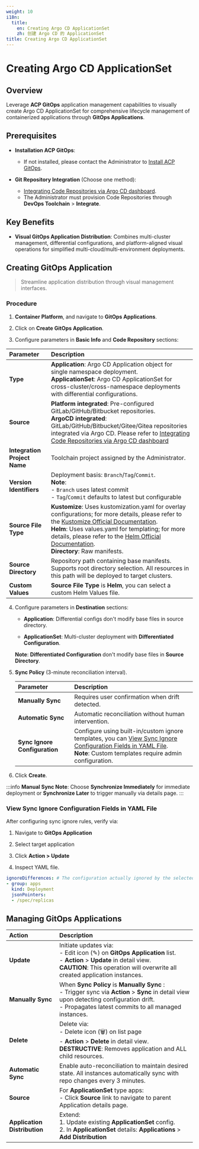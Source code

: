 ```yaml
---
weight: 10
i18n:
  title:
    en: Creating Argo CD ApplicationSet
    zh: 创建 Argo CD 的 ApplicationSet
title: Creating Argo CD ApplicationSet
---
```


# Creating Argo CD ApplicationSet

## Overview

Leverage **ACP GitOps** application management capabilities to visually create Argo CD ApplicationSet for comprehensive lifecycle management of containerized applications through **GitOps Applications**.

## Prerequisites

- **Installation ACP GitOps**:
  - If not installed, please contact the Administrator to [Install ACP GitOps](/gitops/install_gitops/install_gitops_plugin.mdx).

- **Git Repository Integration** (Choose one method):
  - [Integrating Code Repositories via Argo CD dashboard](../../how_to/argocd_git.mdx).
  - The Administrator must provision Code Repositories through **DevOps Toolchain** > **Integrate**.

## Key Benefits

- **Visual GitOps Application Distribution**: Combines multi-cluster management, differential configurations, and platform-aligned visual operations for simplified multi-cloud/multi-environment deployments.

## Creating GitOps Application

> Streamline application distribution through visual management interfaces.

### Procedure

1. **Container Platform**, and navigate to **GitOps Applications**.

2. Click on **Create GitOps Application**.

3. Configure parameters in **Basic Info** and **Code Repository** sections:

| **Parameter** |  **Description**                                 |
|:--------------|:------------------------------------------------ |
| **Type**           | **Application**: Argo CD Application object for single namespace deployment. <br/> **ApplicationSet**: Argo CD ApplicationSet for cross-cluster/cross-namespace deployments with differential configurations.|
| **Source**         | **Platform integrated**: Pre-configured GitLab/GitHub/Bitbucket repositories. <br/> **ArgoCD integrated**: GitLab/GitHub/Bitbucket/Gitee/Gitea repositories integrated via Argo CD. Please refer to [Integrating Code Repositories via Argo CD dashboard](../../how_to/argocd_git.mdx)|
| **Integration Project Name** | Toolchain project assigned by the Administrator. |
| **Version Identifiers**   | Deployment basis: `Branch`/`Tag`/`Commit`.<br/>**Note**:<br/>- `Branch` uses latest commit<br/>- `Tag`/`Commit` defaults to latest but configurable |
| **Source File Type**    | **Kustomize**: Uses kustomization.yaml for overlay configurations; for more details, please refer to the [Kustomize Official Documentation](https://kubectl.docs.kubernetes.io/guides/). <br />**Helm**: Uses values.yaml for templating; for more details, please refer to the [Helm Official Documentation](https://helm.sh/docs/chart_template_guide/values_files/). <br />**Directory**: Raw manifests. |
| **Source Directory** | Repository path containing base manifests. Supports root directory selection. All resources in this path will be deployed to target clusters.|
| **Custom Values**     | **Source File Type** is **Helm**, you can select a custom Helm Values file.  |

4. Configure parameters in **Destination** sections:

   - **Application**: Differential configs don't modify base files in source directory.

   - **ApplicationSet**: Multi-cluster deployment with **Differentiated Configuration**.

   **Note**: **Differentiated Configuration** don't modify base files in **Source Directory**.

5. **Sync Policy** (3-minute reconciliation interval).

   | **Parameter** |  **Description**                                 |
   |:--------------|:------------------------------------------------ |
   | **Manually Sync**      | Requires user confirmation when drift detected.        |
   | **Automatic Sync**     | Automatic reconciliation without human intervention.   |
   | **Sync Ignore Configuration** | Configure using built-in/custom ignore templates, you can [View Sync Ignore Configuration Fields in YAML File](#viewyaml).<br/> **Note**: Custom templates require admin configuration.  |

6. Click **Create**.

:::info
**Manual Sync Note**: Choose **Synchronize Immediately** for immediate deployment or **Synchronize Later** to trigger manually via details page.
:::

<a id="viewyaml" />

### View Sync Ignore Configuration Fields in YAML File

After configuring sync ignore rules, verify via:  

1. Navigate to **GitOps Application**

2. Select target application

3. Click **Action > Update**

4. Inspect YAML file.

```yaml
ignoreDifferences: # The configuration actually ignored by the selected custom synchronization ignore configuration template
- group: apps
  kind: Deployment
  jsonPointers:
  - /spec/replicas
```

## Managing GitOps Applications

| **Action** |  **Description**                                 |
|:--------------|:------------------------------------------------ |
| **Update** | Initiate updates via:<br/>- Edit icon (✎) on **GitOps Application** list. <br/>- **Action** > **Update** in detail view. <br/>**CAUTION**: This operation will overwrite all created application instances. |
| **Manually Sync** | When **Sync Policy** is **Manually Sync** :<br/> - Trigger sync via **Action** > **Sync** in detail view upon detecting configuration drift.<br/> - Propagates latest commits to all managed instances.|
| **Delete**     | Delete via: <br/> - Delete icon (🗑) on list page<br/> - **Action** > **Delete** in detail view. <br/> **DESTRUCTIVE**: Removes application and ALL child resources.  |
| **Automatic Sync** | Enable auto-reconciliation to maintain desired state. All instances automatically sync with repo changes every 3 minutes.  |
| **Source** | For **ApplicationSet** type apps:<br/> - Click **Source** link to navigate to parent Application details page. |
| **Application Distribution** | Extend:<br/>1. Update existing **ApplicationSet** config. <br/>2. In **ApplicationSet** details: **Applications** > **Add Distribution** |
